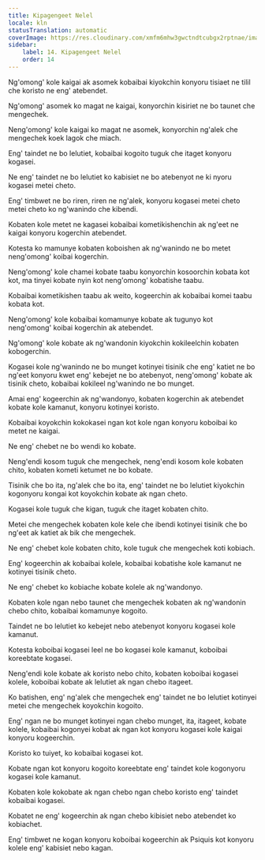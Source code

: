 ```yaml
---
title: Kipagengeet Nelel
locale: kln
statusTranslation: automatic
coverImage: https://res.cloudinary.com/xmfm6mhw3gwctndtcubgx2rptnae/image/upload/v1741354419/small_cover_la_gran_rebelion_28716e29d2.webp
sidebar:
    label: 14. Kipagengeet Nelel
    order: 14
---
```

Ng'omong' kole kaigai ak asomek kobaibai kiyokchin konyoru tisiaet ne tilil che koristo ne eng' atebendet.

Ng'omong' asomek ko magat ne kaigai, konyorchin kisiriet ne bo taunet che mengechek.

Neng'omong' kole kaigai ko magat ne asomek, konyorchin ng'alek che mengechek koek lagok che miach.

Eng' taindet ne bo lelutiet, kobaibai kogoito tuguk che itaget konyoru kogasei.

Ne eng' taindet ne bo lelutiet ko kabisiet ne bo atebenyot ne ki nyoru kogasei metei cheto.

Eng' timbwet ne bo riren, riren ne ng'alek, konyoru kogasei metei cheto metei cheto ko ng'wanindo che kibendi.

Kobaten kole metet ne kagasei kobaibai kometikishenchin ak ng'eet ne kaigai konyoru kogerchin atebendet.

Kotesta ko mamunye kobaten koboishen ak ng'wanindo ne bo metet neng'omong' koibai kogerchin.

Neng'omong' kole chamei kobate taabu konyorchin kosoorchin kobata kot kot, ma tinyei kobate nyin kot neng'omong' kobatishe taabu.

Kobaibai kometikishen taabu ak weito, kogeerchin ak kobaibai komei taabu kobata kot.

Neng'omong' kole kobaibai komamunye kobate ak tugunyo kot neng'omong' koibai kogerchin ak atebendet.

Ng'omong' kole kobate ak ng'wandonin kiyokchin kokileelchin kobaten kobogerchin.

Kogasei kole ng'wanindo ne bo munget kotinyei tisinik che eng' katiet ne bo ng'eet konyoru kwet eng' kebejet ne bo atebenyot, neng'omong' kobate ak tisinik cheto, kobaibai kokileel ng'wanindo ne bo munget.

Amai eng' kogeerchin ak ng'wandonyo, kobaten kogerchin ak atebendet kobate kole kamanut, konyoru kotinyei koristo.

Kobaibai koyokchin kokokasei ngan kot kole ngan konyoru koboibai ko metet ne kaigai.

Ne eng' chebet ne bo wendi ko kobate.

Neng'endi kosom tuguk che mengechek, neng'endi kosom kole kobaten chito, kobaten kometi ketumet ne bo kobate.

Tisinik che bo ita, ng'alek che bo ita, eng' taindet ne bo lelutiet kiyokchin kogonyoru kongai kot koyokchin kobate ak ngan cheto.

Kogasei kole tuguk che kigan, tuguk che itaget kobaten chito.

Metei che mengechek kobaten kole kele che ibendi kotinyei tisinik che bo ng'eet ak katiet ak bik che mengechek.

Ne eng' chebet kole kobaten chito, kole tuguk che mengechek koti kobiach.

Eng' kogeerchin ak kobaibai kolele, kobaibai kobatishe kole kamanut ne kotinyei tisinik cheto.

Ne eng' chebet ko kobiache kobate kolele ak ng'wandonyo.

Kobaten kole ngan nebo taunet che mengechek kobaten ak ng'wandonin chebo chito, kobaibai komamunye kogoito.

Taindet ne bo lelutiet ko kebejet nebo atebenyot konyoru kogasei kole kamanut.

Kotesta koboibai kogasei leel ne bo kogasei kole kamanut, koboibai koreebtate kogasei.

Neng'endi kole kobate ak koristo nebo chito, kobaten koboibai kogasei kolele, koboibai kobate ak lelutiet ak ngan chebo itageet.

Ko batishen, eng' ng'alek che mengechek eng' taindet ne bo lelutiet kotinyei metei che mengechek koyokchin kogoito.

Eng' ngan ne bo munget kotinyei ngan chebo munget, ita, itageet, kobate kolele, kobaibai kogonyei kobat ak ngan kot konyoru kogasei kole kaigai konyoru kogeerchin.

Koristo ko tuiyet, ko kobaibai kogasei kot.

Kobate ngan kot konyoru kogoito koreebtate eng' taindet kole kogonyoru kogasei kole kamanut.

Kobaten kole kokobate ak ngan chebo ngan chebo koristo eng' taindet kobaibai kogasei.

Kobatet ne eng' kogeerchin ak ngan chebo kibisiet nebo atebendet ko kobiachet.

Eng' timbwet ne kogan konyoru koboibai kogeerchin ak Psiquis kot konyoru kolele eng' kabisiet nebo kagan.


